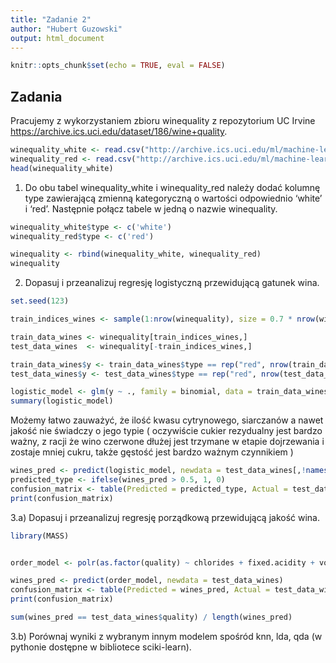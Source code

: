 ```yaml
---
title: "Zadanie 2"
author: "Hubert Guzowski"
output: html_document
---
```


```r
knitr::opts_chunk$set(echo = TRUE, eval = FALSE)
```

## Zadania

Pracujemy z wykorzystaniem zbioru winequality z repozytorium UC Irvine <https://archive.ics.uci.edu/dataset/186/wine+quality>.

```r
winequality_white <- read.csv("http://archive.ics.uci.edu/ml/machine-learning-databases/wine-quality/winequality-white.csv", sep = ";")
winequality_red <- read.csv("http://archive.ics.uci.edu/ml/machine-learning-databases/wine-quality/winequality-red.csv", sep = ";")
head(winequality_white)
```

1.  Do obu tabel winequality_white i winequality_red należy dodać kolumnę type zawierającą zmienną kategoryczną o wartości odpowiednio 'white' i 'red'. Następnie połącz tabele w jedną o nazwie winequality.

```r
winequality_white$type <- c('white')
winequality_red$type <- c('red')

winequality <- rbind(winequality_white, winequality_red)
winequality
```

2.  Dopasuj i przeanalizuj regresję logistyczną przewidującą gatunek wina.

```r
set.seed(123)

train_indices_wines <- sample(1:nrow(winequality), size = 0.7 * nrow(winequality))

train_data_wines <- winequality[train_indices_wines,]
test_data_wines  <- winequality[-train_indices_wines,]

train_data_wines$y <- train_data_wines$type == rep("red", nrow(train_data_wines))
test_data_wines$y <- test_data_wines$type == rep("red", nrow(test_data_wines))

```


```r

logistic_model <- glm(y ~ ., family = binomial, data = train_data_wines[,!names(train_data_wines) %in% c('type') ])
summary(logistic_model)
```
Możemy łatwo zauważyć, że ilość kwasu cytrynowego, siarczanów a nawet jakość nie świadczy o jego typie ( oczywiście  cukier rezydualny jest bardzo ważny, z racji że wino czerwone dłużej jest trzymane w etapie dojrzewania i zostaje mniej cukru, także gęstość jest bardzo ważnym czynnikiem )
```r
wines_pred <- predict(logistic_model, newdata = test_data_wines[,!names(test_data_wines) %in% c('type', 'y') ], type = "response")
predicted_type <- ifelse(wines_pred > 0.5, 1, 0)
confusion_matrix <- table(Predicted = predicted_type, Actual = test_data_wines$y)
print(confusion_matrix)
```
3.a) Dopasuj i przeanalizuj regresję porządkową przewidującą jakość wina.


```r
library(MASS)


order_model <- polr(as.factor(quality) ~ chlorides + fixed.acidity + volatile.acidity + residual.sugar + chlorides + total.sulfur.dioxide + density + type, data = train_data_wines, method="logistic")


```

```r
wines_pred <- predict(order_model, newdata = test_data_wines)
confusion_matrix <- table(Predicted = wines_pred, Actual = test_data_wines$quality)
print(confusion_matrix)

sum(wines_pred == test_data_wines$quality) / length(wines_pred)
```

3.b) Porównaj wyniki z wybranym innym modelem spośród knn, lda, qda (w pythonie dostępne w bibliotece sciki-learn).

```         
```
